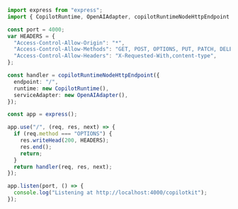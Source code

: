 
```ts 
import express from "express";
import { CopilotRuntime, OpenAIAdapter, copilotRuntimeNodeHttpEndpoint } from "@copilotkit/runtime";

const port = 4000;
var HEADERS = {
  "Access-Control-Allow-Origin": "*",
  "Access-Control-Allow-Methods": "GET, POST, OPTIONS, PUT, PATCH, DELETE",
  "Access-Control-Allow-Headers": "X-Requested-With,content-type",
};

const handler = copilotRuntimeNodeHttpEndpoint({
  endpoint: "/",
  runtime: new CopilotRuntime(),
  serviceAdapter: new OpenAIAdapter(),
});

const app = express();

app.use("/", (req, res, next) => {
  if (req.method === "OPTIONS") {
    res.writeHead(200, HEADERS);
    res.end();
    return;
  }
  return handler(req, res, next);
});

app.listen(port, () => {
  console.log("Listening at http://localhost:4000/copilotkit");
});
```
      